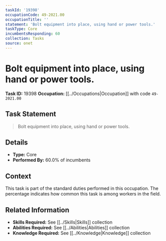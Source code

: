 ```yaml
---
taskId: '19398'
occupationCode: 49-2021.00
occupationTitle: ''
statement: 'Bolt equipment into place, using hand or power tools.'
taskType: Core
incumbentsResponding: 60
collection: Tasks
source: onet
---
```

# Bolt equipment into place, using hand or power tools.

**Task ID:** 19398
**Occupation:** [[../Occupations|Occupation]] with code `49-2021.00`

## Task Statement

> Bolt equipment into place, using hand or power tools.

## Details

- **Type:** Core
- **Performed By:** 60.0% of incumbents

## Context

This task is part of the standard duties performed in this occupation. The percentage indicates how common this task is among workers in the field.

## Related Information

- **Skills Required:** See [[../Skills|Skills]] collection
- **Abilities Required:** See [[../Abilities|Abilities]] collection
- **Knowledge Required:** See [[../Knowledge|Knowledge]] collection
